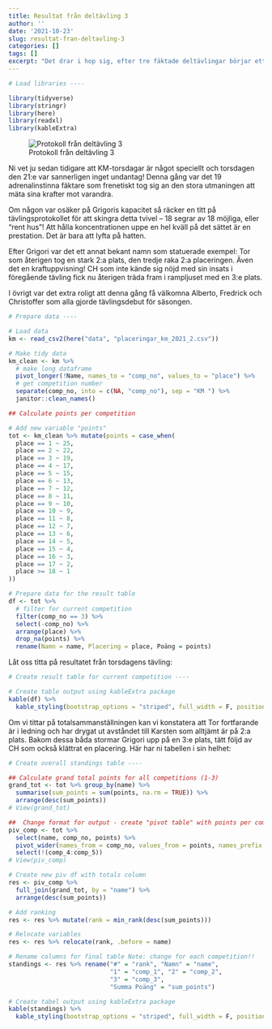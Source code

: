 ```yaml
---
title: Resultat från deltävling 3
author: ''
date: '2021-10-23'
slug: resultat-fran-deltavling-3
categories: []
tags: []
excerpt: "Det drar i hop sig, efter tre fäktade deltävlingar börjar ett mönster träda fram: Grigor är svår att rå på och Tor lämnar ogärna ifrån sig 2:a platsen."
---
```


```r

# Load libraries ----

library(tidyverse)
library(stringr)
library(here)
library(readxl)
library(kableExtra)


```

![Protokoll från deltävling 3](tabl%C3%A53.jpg)

Ni vet ju sedan tidigare att KM-torsdagar är något speciellt och torsdagen den 21:e var sannerligen inget undantag! Denna gång var det 19 adrenalinstinna fäktare som frenetiskt tog sig an den stora utmaningen att mäta sina krafter mot varandra.

Om någon var osäker på Grigoris kapacitet så räcker en titt på tävlingsprotokollet för att skingra detta tvivel -- 18 segrar av 18 möjliga, eller "rent hus"! Att hålla koncentrationen uppe en hel kväll på det sättet är en prestation. Det är bara att lyfta på hatten.

Efter Grigori var det ett annat bekant namn som statuerade exempel: Tor som återigen tog en stark 2:a plats, den tredje raka 2:a placeringen. Även det en kraftuppvisning! CH som inte kände sig nöjd med sin insats i föregående tävling fick nu återigen träda fram i rampljuset med en 3:e plats.

I övrigt var det extra roligt att denna gång få välkomna Alberto, Fredrick och Christoffer som alla gjorde tävlingsdebut för säsongen.

```r

# Prepare data ----

# Load data
km <- read_csv2(here("data", "placeringar_km_2021_2.csv"))

# Make tidy data
km_clean <- km %>%
  # make long dataframe
  pivot_longer(!Name, names_to = "comp_no", values_to = "place") %>% 
  # get competition number
  separate(comp_no, into = c(NA, "comp_no"), sep = "KM ") %>%
  janitor::clean_names()

## Calculate points per competition

# Add new variable "points"
tot <- km_clean %>% mutate(points = case_when(
  place == 1 ~ 25,
  place == 2 ~ 22,
  place == 3 ~ 19,
  place == 4 ~ 17,
  place == 5 ~ 15,
  place == 6 ~ 13,
  place == 7 ~ 12,
  place == 8 ~ 11,
  place == 9 ~ 10,
  place == 10 ~ 9,
  place == 11 ~ 8,
  place == 12 ~ 7,
  place == 13 ~ 6,
  place == 14 ~ 5,
  place == 15 ~ 4,
  place == 16 ~ 3,
  place == 17 ~ 2,
  place >= 18 ~ 1
))

# Prepare data for the result table
df <- tot %>% 
  # filter for current competition
  filter(comp_no == 3) %>%
  select(-comp_no) %>% 
  arrange(place) %>% 
  drop_na(points) %>% 
  rename(Namn = name, Placering = place, Poäng = points)
```

Låt oss titta på resultatet från torsdagens tävling:

```r

# Create result table for current competition ----

# Create table output using kableExtra package
kable(df) %>%
  kable_styling(bootstrap_options = "striped", full_width = F, position = "left")
```

Om vi tittar på totalsammanställningen kan vi konstatera att Tor fortfarande är i ledning och har drygat ut avståndet till Karsten som alltjämt är på 2:a plats. Bakom dessa båda stormar Grigori upp på en 3:e plats, tätt följd av CH som också klättrat en placering. Här har ni tabellen i sin helhet:

```r

# Create overall standings table ----

## Calculate grand total points for all competitions (1-3)
grand_tot <- tot %>% group_by(name) %>%
  summarise(sum_points = sum(points, na.rm = TRUE)) %>% 
  arrange(desc(sum_points))
# View(grand_tot)

##  Change format for output - create "pivot table" with points per competition
piv_comp <- tot %>% 
  select(name, comp_no, points) %>% 
  pivot_wider(names_from = comp_no, values_from = points, names_prefix = "comp_") %>% 
  select(!(comp_4:comp_5))
# View(piv_comp)

# Create new piv df with totals column
res <- piv_comp %>%
  full_join(grand_tot, by = "name") %>% 
  arrange(desc(sum_points))

# Add ranking
res <- res %>% mutate(rank = min_rank(desc(sum_points)))

# Relocate variables
res <- res %>% relocate(rank, .before = name)

# Rename columns for final table Note: change for each competition!!
standings <- res %>% rename("#" = "rank", "Namn" = "name", 
                            "1" = "comp_1", "2" = "comp_2",
                            "3" = "comp_3",
                            "Summa Poäng" = "sum_points")

# Create tabel output using kableExtra package
kable(standings) %>%
  kable_styling(bootstrap_options = "striped", full_width = F, position = "left")
```
